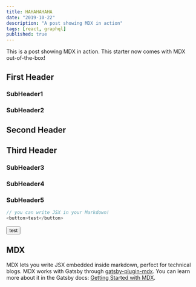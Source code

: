 ```yaml
---
title: HAHAHAHAHA
date: "2019-10-22"
description: "A post showing MDX in action"
tags: [react, graphql]
published: true
---
```


This is a post showing MDX in action. This starter now comes with MDX out-of-the-box!

## First Header

### SubHeader1

### SubHeader2

## Second Header

## Third Header

### SubHeader3

### SubHeader4

### SubHeader5

```js
// you can write JSX in your Markdown!
<button>test</button>
```

<button>test</button>

## MDX

MDX lets you write JSX embedded inside markdown, perfect for technical blogs. MDX works with Gatsby through [gatsby-plugin-mdx](https://www.gatsbyjs.org/packages/gatsby-plugin-mdx/). You can learn more about it in the Gatsby docs: [Getting Started with MDX](https://www.gatsbyjs.org/docs/mdx/getting-started/).
